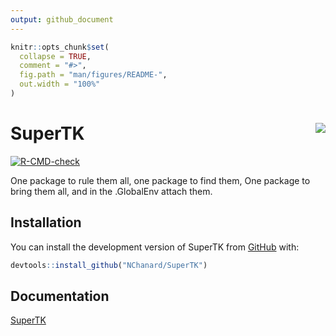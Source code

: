 ```yaml
---
output: github_document
---
```


<!-- README.md is generated from README.Rmd. Please edit that file -->

```r
knitr::opts_chunk$set(
  collapse = TRUE,
  comment = "#>",
  fig.path = "man/figures/README-",
  out.width = "100%"
)
```

# SuperTK <a href='https://nchanard.github.io/SuperTK/'><img src='man/figures/logo.png' align="right" /></a>

<!-- badges: start -->
[![R-CMD-check](https://github.com/NChanard/SuperTK/actions/workflows/R-CMD-check.yaml/badge.svg)](https://github.com/NChanard/SuperTK/actions/workflows/R-CMD-check.yaml)
<!-- badges: end -->

One package to rule them all, one package to find them, One package to bring them all, and in the .GlobalEnv attach them.

## Installation

You can install the development version of SuperTK from
[GitHub](https://github.com/) with:

``` r
devtools::install_github("NChanard/SuperTK")
```

## Documentation

[SuperTK](https://nchanard.github.io/SuperTK/)
